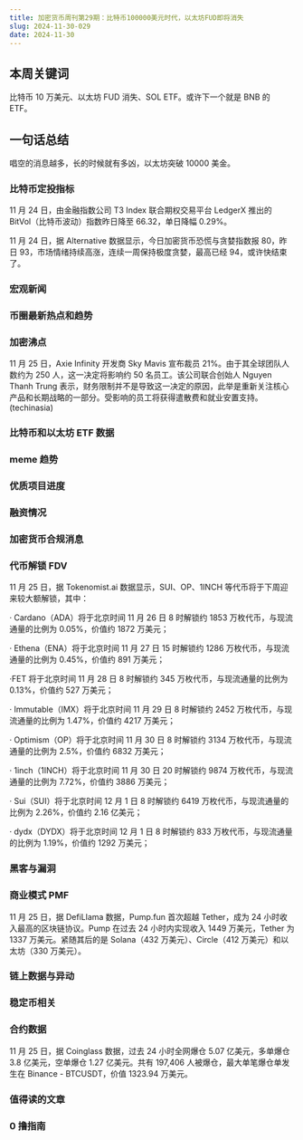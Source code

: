 ```yaml
---
title: 加密货币周刊第29期：比特币100000美元时代，以太坊FUD即将消失
slug: 2024-11-30-029
date: 2024-11-30
---
```


## 本周关键词

比特币 10 万美元、以太坊 FUD 消失、SOL ETF。或许下一个就是 BNB 的 ETF。

## 一句话总结

唱空的消息越多，长的时候就有多凶，以太坊突破 10000 美金。

### 比特币定投指标

11 月 24 日，由金融指数公司 T3 Index 联合期权交易平台 LedgerX 推出的 BitVol（比特币波动）指数昨日降至 66.32，单日降幅 0.29%。

11 月 24 日，据 Alternative 数据显示，今日加密货币恐慌与贪婪指数报 80，昨日 93，市场情绪持续高涨，连续一周保持极度贪婪，最高已经 94，或许快结束了。

### 宏观新闻

### 币圈最新热点和趋势

### 加密沸点

11 月 25 日，Axie Infinity 开发商 Sky Mavis 宣布裁员 21%。由于其全球团队人数约为 250 人，这一决定将影响约 50 名员工。该公司联合创始人 Nguyen Thanh Trung 表示，财务限制并不是导致这一决定的原因，此举是重新关注核心产品和长期战略的一部分。受影响的员工将获得遣散费和就业安置支持。(techinasia)

### 比特币和以太坊 ETF 数据

### meme 趋势

### 优质项目进度

### 融资情况

### 加密货币合规消息

### 代币解锁 FDV

11 月 25 日，据 Tokenomist.ai 数据显示，SUI、OP、1INCH 等代币将于下周迎来较大额解锁，其中：

· Cardano（ADA）将于北京时间 11 月 26 日 8 时解锁约 1853 万枚代币，与现流通量的比例为 0.05%，价值约 1872 万美元；

· Ethena（ENA）将于北京时间 11 月 27 日 15 时解锁约 1286 万枚代币，与现流通量的比例为 0.45%，价值约 891 万美元；

·FET 将于北京时间 11 月 28 日 8 时解锁约 345 万枚代币，与现流通量的比例为 0.13%，价值约 527 万美元；

· Immutable（IMX）将于北京时间 11 月 29 日 8 时解锁约 2452 万枚代币，与现流通量的比例为 1.47%，价值约 4217 万美元；

· Optimism（OP）将于北京时间 11 月 30 日 8 时解锁约 3134 万枚代币，与现流通量的比例为 2.5%，价值约 6832 万美元；

· 1inch（1INCH）将于北京时间 11 月 30 日 20 时解锁约 9874 万枚代币，与现流通量的比例为 7.72%，价值约 3886 万美元；

· Sui（SUI）将于北京时间 12 月 1 日 8 时解锁约 6419 万枚代币，与现流通量的比例为 2.26%，价值约 2.16 亿美元；

· dydx（DYDX）将于北京时间 12 月 1 日 8 时解锁约 833 万枚代币，与现流通量的比例为 1.19%，价值约 1292 万美元；

### 黑客与漏洞

### 商业模式 PMF

11 月 25 日，据 DefiLlama 数据，Pump.fun 首次超越 Tether，成为 24 小时收入最高的区块链协议。Pump 在过去 24 小时内实现收入 1449 万美元，Tether 为 1337 万美元。紧随其后的是 Solana（432 万美元）、Circle（412 万美元）和以太坊（330 万美元）。

### 链上数据与异动

### 稳定币相关

### 合约数据

11 月 25 日，据 Coinglass 数据，过去 24 小时全网爆仓 5.07 亿美元，多单爆仓 3.8 亿美元，空单爆仓 1.27 亿美元。共有 197,406 人被爆仓，最大单笔爆仓单发生在 Binance - BTCUSDT，价值 1323.94 万美元。

### 值得读的文章

### 0 撸指南
